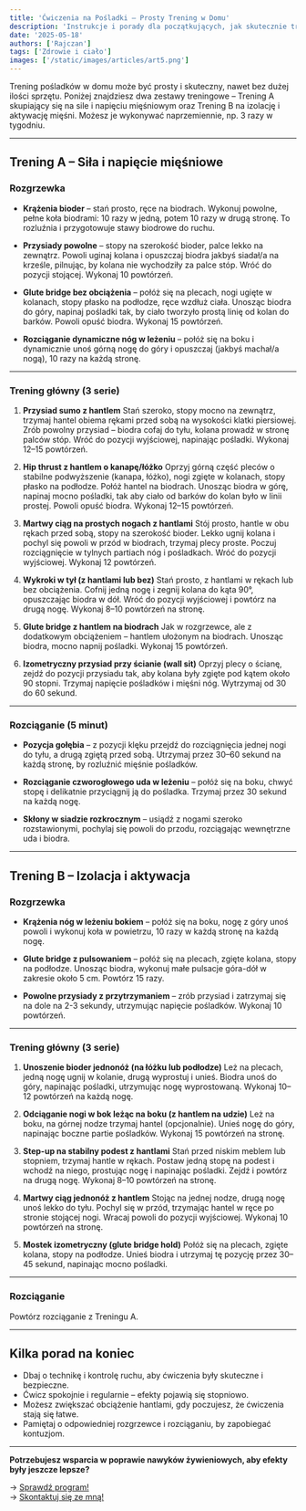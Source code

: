 ```yaml
---
title: 'Ćwiczenia na Pośladki – Prosty Trening w Domu'
description: 'Instrukcje i porady dla początkujących, jak skutecznie trenować pośladki w domu.'
date: '2025-05-18'
authors: ['Rajczan']
tags: ['Zdrowie i ciało']
images: ['/static/images/articles/art5.png']
---
```


Trening pośladków w domu może być prosty i skuteczny, nawet bez dużej ilości sprzętu. Poniżej znajdziesz dwa zestawy treningowe – Trening A skupiający się na sile i napięciu mięśniowym oraz Trening B na izolację i aktywację mięśni. Możesz je wykonywać naprzemiennie, np. 3 razy w tygodniu.

---

## Trening A – Siła i napięcie mięśniowe

### Rozgrzewka

- **Krążenia bioder** – stań prosto, ręce na biodrach. Wykonuj powolne, pełne koła biodrami: 10 razy w jedną, potem 10 razy w drugą stronę. To rozluźnia i przygotowuje stawy biodrowe do ruchu.

- **Przysiady powolne** – stopy na szerokość bioder, palce lekko na zewnątrz. Powoli uginaj kolana i opuszczaj biodra jakbyś siadał/a na krześle, pilnując, by kolana nie wychodziły za palce stóp. Wróć do pozycji stojącej. Wykonaj 10 powtórzeń.

- **Glute bridge bez obciążenia** – połóż się na plecach, nogi ugięte w kolanach, stopy płasko na podłodze, ręce wzdłuż ciała. Unosząc biodra do góry, napinaj pośladki tak, by ciało tworzyło prostą linię od kolan do barków. Powoli opuść biodra. Wykonaj 15 powtórzeń.

- **Rozciąganie dynamiczne nóg w leżeniu** – połóż się na boku i dynamicznie unoś górną nogę do góry i opuszczaj (jakbyś machał/a nogą), 10 razy na każdą stronę.

---

### Trening główny (3 serie)

1. **Przysiad sumo z hantlem**
   Stań szeroko, stopy mocno na zewnątrz, trzymaj hantel obiema rękami przed sobą na wysokości klatki piersiowej. Zrób powolny przysiad – biodra cofaj do tyłu, kolana prowadź w stronę palców stóp. Wróć do pozycji wyjściowej, napinając pośladki. Wykonaj 12–15 powtórzeń.

2. **Hip thrust z hantlem o kanapę/łóżko**
   Oprzyj górną część pleców o stabilne podwyższenie (kanapa, łóżko), nogi zgięte w kolanach, stopy płasko na podłodze. Połóż hantel na biodrach. Unosząc biodra w górę, napinaj mocno pośladki, tak aby ciało od barków do kolan było w linii prostej. Powoli opuść biodra. Wykonaj 12–15 powtórzeń.

3. **Martwy ciąg na prostych nogach z hantlami**
   Stój prosto, hantle w obu rękach przed sobą, stopy na szerokość bioder. Lekko ugnij kolana i pochyl się powoli w przód w biodrach, trzymaj plecy proste. Poczuj rozciągnięcie w tylnych partiach nóg i pośladkach. Wróć do pozycji wyjściowej. Wykonaj 12 powtórzeń.

4. **Wykroki w tył (z hantlami lub bez)**
   Stań prosto, z hantlami w rękach lub bez obciążenia. Cofnij jedną nogę i zegnij kolana do kąta 90°, opuszczając biodra w dół. Wróć do pozycji wyjściowej i powtórz na drugą nogę. Wykonaj 8–10 powtórzeń na stronę.

5. **Glute bridge z hantlem na biodrach**
   Jak w rozgrzewce, ale z dodatkowym obciążeniem – hantlem ułożonym na biodrach. Unosząc biodra, mocno napnij pośladki. Wykonaj 15 powtórzeń.

6. **Izometryczny przysiad przy ścianie (wall sit)**
   Oprzyj plecy o ścianę, zejdź do pozycji przysiadu tak, aby kolana były zgięte pod kątem około 90 stopni. Trzymaj napięcie pośladków i mięśni nóg. Wytrzymaj od 30 do 60 sekund.

---

### Rozciąganie (5 minut)

- **Pozycja gołębia** – z pozycji klęku przejdź do rozciągnięcia jednej nogi do tyłu, a drugą zgiętą przed sobą. Utrzymaj przez 30–60 sekund na każdą stronę, by rozluźnić mięśnie pośladków.

- **Rozciąganie czworogłowego uda w leżeniu** – połóż się na boku, chwyć stopę i delikatnie przyciągnij ją do pośladka. Trzymaj przez 30 sekund na każdą nogę.

- **Skłony w siadzie rozkrocznym** – usiądź z nogami szeroko rozstawionymi, pochylaj się powoli do przodu, rozciągając wewnętrzne uda i biodra.

---

## Trening B – Izolacja i aktywacja

### Rozgrzewka

- **Krążenia nóg w leżeniu bokiem** – połóż się na boku, nogę z góry unoś powoli i wykonuj koła w powietrzu, 10 razy w każdą stronę na każdą nogę.

- **Glute bridge z pulsowaniem** – połóż się na plecach, zgięte kolana, stopy na podłodze. Unosząc biodra, wykonuj małe pulsacje góra-dół w zakresie około 5 cm. Powtórz 15 razy.

- **Powolne przysiady z przytrzymaniem** – zrób przysiad i zatrzymaj się na dole na 2-3 sekundy, utrzymując napięcie pośladków. Wykonaj 10 powtórzeń.

---

### Trening główny (3 serie)

1. **Unoszenie bioder jednonóż (na łóżku lub podłodze)**
   Leż na plecach, jedną nogę ugnij w kolanie, drugą wyprostuj i unieś. Biodra unoś do góry, napinając pośladki, utrzymując nogę wyprostowaną. Wykonaj 10–12 powtórzeń na każdą nogę.

2. **Odciąganie nogi w bok leżąc na boku (z hantlem na udzie)**
   Leż na boku, na górnej nodze trzymaj hantel (opcjonalnie). Unieś nogę do góry, napinając boczne partie pośladków. Wykonaj 15 powtórzeń na stronę.

3. **Step-up na stabilny podest z hantlami**
   Stań przed niskim meblem lub stopniem, trzymaj hantle w rękach. Postaw jedną stopę na podest i wchodź na niego, prostując nogę i napinając pośladki. Zejdź i powtórz na drugą nogę. Wykonaj 8–10 powtórzeń na stronę.

4. **Martwy ciąg jednonóż z hantlem**
   Stojąc na jednej nodze, drugą nogę unoś lekko do tyłu. Pochyl się w przód, trzymając hantel w ręce po stronie stojącej nogi. Wracaj powoli do pozycji wyjściowej. Wykonaj 10 powtórzeń na stronę.

5. **Mostek izometryczny (glute bridge hold)**
   Połóż się na plecach, zgięte kolana, stopy na podłodze. Unieś biodra i utrzymaj tę pozycję przez 30–45 sekund, napinając mocno pośladki.

---

### Rozciąganie

Powtórz rozciąganie z Treningu A.

---

## Kilka porad na koniec

- Dbaj o technikę i kontrolę ruchu, aby ćwiczenia były skuteczne i bezpieczne.
- Ćwicz spokojnie i regularnie – efekty pojawią się stopniowo.
- Możesz zwiększać obciążenie hantlami, gdy poczujesz, że ćwiczenia stają się łatwe.
- Pamiętaj o odpowiedniej rozgrzewce i rozciąganiu, by zapobiegać kontuzjom.

---

**Potrzebujesz wsparcia w poprawie nawyków żywieniowych, aby efekty były jeszcze lepsze?**

→ [Sprawdź program!](/projects)<br />
→ [Skontaktuj się ze mną!](/about)
